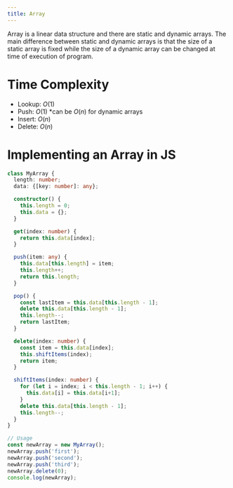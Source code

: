```yaml
---
title: Array
---
```

Array is a linear data structure and there are static and dynamic arrays. 
The main difference between static and dynamic arrays is that the size of a static array is fixed 
while the size of a dynamic array can be changed at time of execution of program. 

# Time Complexity
- Lookup: $O(1)$
- Push: $O(1)$ *can be $O(n)$ for dynamic arrays
- Insert: $O(n)$
- Delete: $O(n)$

# Implementing an Array in JS
```typescript
class MyArray {
  length: number;
  data: {[key: number]: any};

  constructor() {
    this.length = 0;
    this.data = {};
  }

  get(index: number) {
    return this.data[index];
  }

  push(item: any) {
    this.data[this.length] = item;
    this.length++;
    return this.length;
  }

  pop() {
    const lastItem = this.data[this.length - 1];
    delete this.data[this.length - 1];
    this.length--;
    return lastItem;
  }

  delete(index: number) {
    const item = this.data[index];
    this.shiftItems(index);
    return item;
  }

  shiftItems(index: number) {
    for (let i = index; i < this.length - 1; i++) {
      this.data[i] = this.data[i+1];
    }
    delete this.data[this.length - 1];
    this.length--;
  }
}

// Usage
const newArray = new MyArray();
newArray.push('first');
newArray.push('second');
newArray.push('third');
newArray.delete(0);
console.log(newArray);
```
